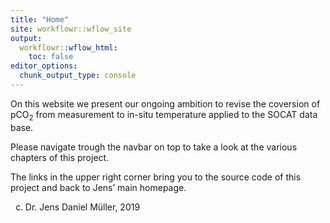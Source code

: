 ```yaml
---
title: "Home"
site: workflowr::wflow_site
output:
  workflowr::wflow_html:
    toc: false
editor_options:
  chunk_output_type: console
---
```


On this website we present our ongoing ambition to revise the coversion of pCO~2~ from measurement to in-situ temperature applied to the SOCAT data base.

Please navigate trough the navbar on top to take a look at the various chapters of this project.

The links in the upper right corner bring you to the source code of this project and back to Jens' main homepage.

(c) Dr. Jens Daniel Müller, 2019
